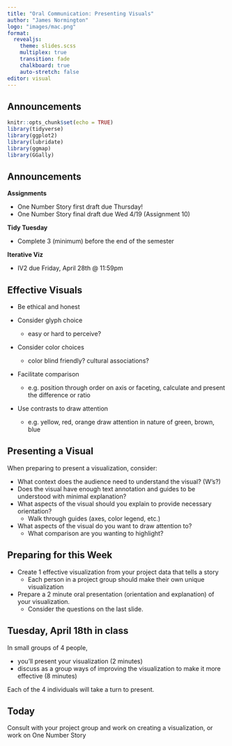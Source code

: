 ```yaml
---
title: "Oral Communication: Presenting Visuals"
author: "James Normington"
logo: "images/mac.png"
format: 
  revealjs:
    theme: slides.scss
    multiplex: true
    transition: fade
    chalkboard: true
    auto-stretch: false
editor: visual
---
```


## Announcements {.unnumbered .smaller}

```r
knitr::opts_chunk$set(echo = TRUE)
library(tidyverse)
library(ggplot2)
library(lubridate)
library(ggmap)
library(GGally)
```

## Announcements {.unnumbered .smaller}

**Assignments**

-   One Number Story first draft due Thursday!
-   One Number Story final draft due Wed 4/19 (Assignment 10)

**Tidy Tuesday**

-   Complete 3 (minimum) before the end of the semester

**Iterative Viz**

-   IV2 due Friday, April 28th @ 11:59pm

## Effective Visuals {.smaller}

-   Be ethical and honest

-   Consider glyph choice

    -   easy or hard to perceive?

-   Consider color choices

    -   color blind friendly? cultural associations?

-   Facilitate comparison

    -   e.g. position through order on axis or faceting, calculate and present the difference or ratio

-   Use contrasts to draw attention

    -   e.g. yellow, red, orange draw attention in nature of green, brown, blue

## Presenting a Visual {.smaller}

When preparing to present a visualization, consider:

-   What context does the audience need to understand the visual? (W's?)
-   Does the visual have enough text annotation and guides to be understood with minimal explanation?
-   What aspects of the visual should you explain to provide necessary orientation?
    -   Walk through guides (axes, color legend, etc.)
-   What aspects of the visual do you want to draw attention to?
    -   What comparison are you wanting to highlight?

## Preparing for this Week

-   Create 1 effective visualization from your project data that tells a story
    -   Each person in a project group should make their own unique visualization
-   Prepare a 2 minute oral presentation (orientation and explanation) of your visualization.
    -   Consider the questions on the last slide.

## Tuesday, April 18th in class

In small groups of 4 people,

-   you'll present your visualization (2 minutes)
-   discuss as a group ways of improving the visualization to make it more effective (8 minutes)

Each of the 4 individuals will take a turn to present.

## Today

Consult with your project group and work on creating a visualization, or work on One Number Story
